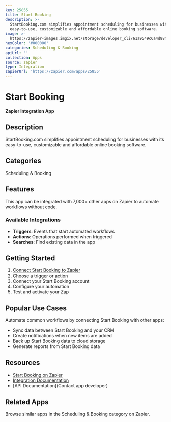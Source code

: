 ```yaml
---
key: 25855
title: Start Booking
description: >-
  StartBooking.com simplifies appointment scheduling for businesses with its
  easy-to-use, customizable and affordable online booking software.
image: >-
  https://zapier-images.imgix.net/storage/developer_cli/61a9549c6a4d88fd780952a780db45e6.png?auto=format%2Ccompress&ixlib=python-3.0.0&q=50
hexColor: '#000000'
categories: Scheduling & Booking
apiUrl: ''
collection: Apps
source: zapier
type: Integration
zapierUrl: 'https://zapier.com/apps/25855'
---
```

# Start Booking

**Zapier Integration App**

## Description

StartBooking.com simplifies appointment scheduling for businesses with its easy-to-use, customizable and affordable online booking software.

## Categories

Scheduling & Booking

## Features

This app can be integrated with 7,000+ other apps on Zapier to automate workflows without code.

### Available Integrations

- **Triggers**: Events that start automated workflows
- **Actions**: Operations performed when triggered
- **Searches**: Find existing data in the app

## Getting Started

1. [Connect Start Booking to Zapier](https://zapier.com/apps/25855)
2. Choose a trigger or action
3. Connect your Start Booking account
4. Configure your automation
5. Test and activate your Zap

## Popular Use Cases

Automate common workflows by connecting Start Booking with other apps:

- Sync data between Start Booking and your CRM
- Create notifications when new items are added
- Back up Start Booking data to cloud storage
- Generate reports from Start Booking data

## Resources

- [Start Booking on Zapier](https://zapier.com/apps/25855)
- [Integration Documentation](https://zapier.com/apps/25855/integrations)
- [API Documentation](Contact app developer)

## Related Apps

Browse similar apps in the Scheduling & Booking category on Zapier.
